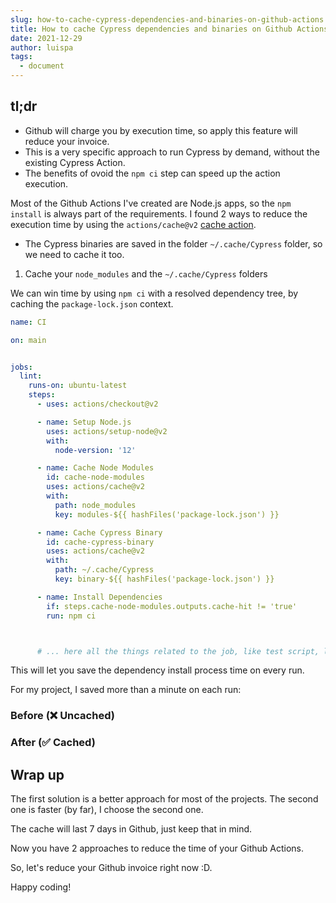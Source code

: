 ```yaml
---
slug: how-to-cache-cypress-dependencies-and-binaries-on-github-actions
title: How to cache Cypress dependencies and binaries on Github Actions
date: 2021-12-29
author: luispa
tags:
  - document
---
```

## tl;dr

* Github will charge you by execution time, so apply this feature will reduce your invoice.
* This is a very specific approach to run Cypress by demand, without the existing Cypress Action.
* The benefits of ovoid the `npm ci` step can speed up the action execution.

Most of the Github Actions I've created are Node.js apps, so the `npm install` is always part of the requirements. I found 2 ways to reduce the execution time by using the `actions/cache@v2` [cache action](https://github.com/actions/cache/). 

* The Cypress binaries are saved in the folder `~/.cache/Cypress` folder, so we need to cache it too.

1. Cache your `node_modules` and the `~/.cache/Cypress` folders

We can win time by using `npm ci` with a resolved dependency tree, by caching the `package-lock.json` context.

```yaml
name: CI

on: main


jobs:
  lint:
    runs-on: ubuntu-latest
    steps:
      - uses: actions/checkout@v2

      - name: Setup Node.js
        uses: actions/setup-node@v2
        with:
          node-version: '12'

      - name: Cache Node Modules
        id: cache-node-modules
        uses: actions/cache@v2
        with:
          path: node_modules
          key: modules-${{ hashFiles('package-lock.json') }}

      - name: Cache Cypress Binary
        id: cache-cypress-binary
        uses: actions/cache@v2
        with:
          path: ~/.cache/Cypress
          key: binary-${{ hashFiles('package-lock.json') }}

      - name: Install Dependencies
        if: steps.cache-node-modules.outputs.cache-hit != 'true'
        run: npm ci



      # ... here all the things related to the job, like test script, lint or deploy
```

This will let you save the dependency install process time on every run.

For my project, I saved more than a minute on each run:

### Before (❌ Uncached)


### After (✅ Cached)


## Wrap up

The first solution is a better approach for most of the projects. The second one is faster (by far), I choose the second one. 

The cache will last 7 days in Github, just keep that in mind.

Now you have 2 approaches to reduce the time of your Github Actions.

So, let's reduce your Github invoice right now :D.

Happy coding!